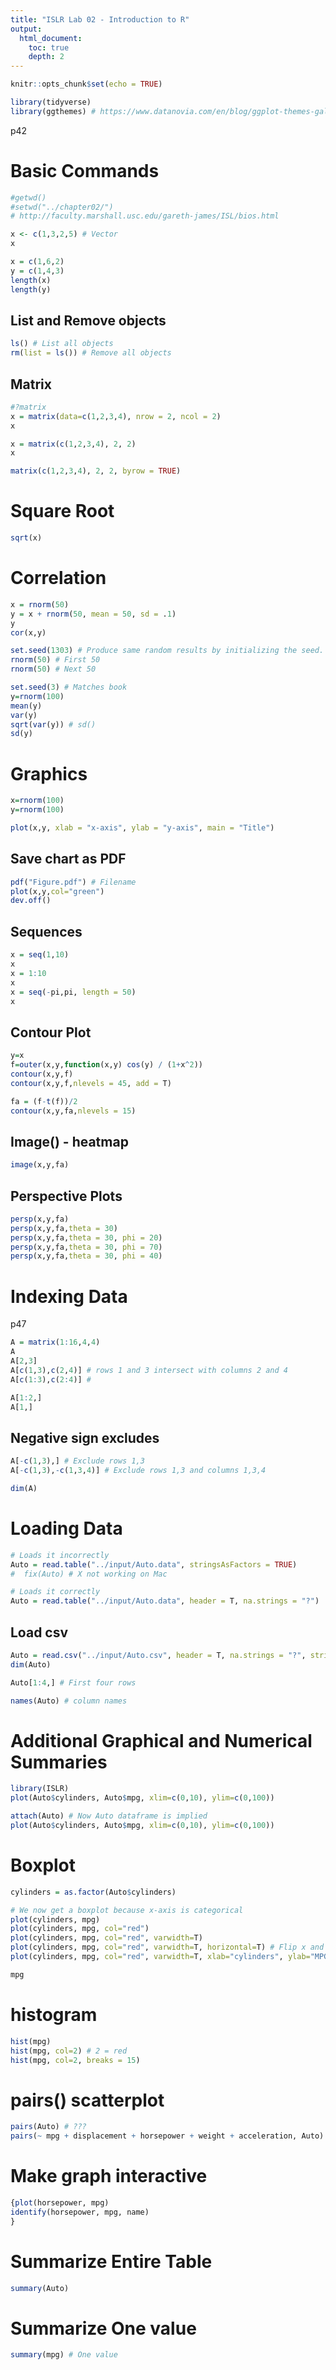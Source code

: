 ```yaml
---
title: "ISLR Lab 02 - Introduction to R"
output:
  html_document:
    toc: true
    depth: 2    
---
```


```r
knitr::opts_chunk$set(echo = TRUE)
```

```r
library(tidyverse)
library(ggthemes) # https://www.datanovia.com/en/blog/ggplot-themes-gallery/
```

p42

# Basic Commands

```r
#getwd()
#setwd("../chapter02/")
# http://faculty.marshall.usc.edu/gareth-james/ISL/bios.html

x <- c(1,3,2,5) # Vector
x

x = c(1,6,2)
y = c(1,4,3)
length(x)
length(y)
```

## List and Remove objects
```r
ls() # List all objects
rm(list = ls()) # Remove all objects
```

## Matrix
```r
#?matrix
x = matrix(data=c(1,2,3,4), nrow = 2, ncol = 2)
x

x = matrix(c(1,2,3,4), 2, 2)
x

matrix(c(1,2,3,4), 2, 2, byrow = TRUE)
```

# Square Root
```r
sqrt(x)
```

# Correlation
```r
x = rnorm(50)
y = x + rnorm(50, mean = 50, sd = .1)
y
cor(x,y)

set.seed(1303) # Produce same random results by initializing the seed.
rnorm(50) # First 50
rnorm(50) # Next 50
```

```r
set.seed(3) # Matches book
y=rnorm(100)
mean(y)
var(y)
sqrt(var(y)) # sd()
sd(y)
```


# Graphics
```r
x=rnorm(100)
y=rnorm(100)

plot(x,y, xlab = "x-axis", ylab = "y-axis", main = "Title")
```

## Save chart as PDF
```r
pdf("Figure.pdf") # Filename
plot(x,y,col="green")
dev.off()
```


## Sequences

```r
x = seq(1,10)
x
x = 1:10
x
x = seq(-pi,pi, length = 50)
x
```

## Contour Plot

```r
y=x
f=outer(x,y,function(x,y) cos(y) / (1+x^2))
contour(x,y,f)
contour(x,y,f,nlevels = 45, add = T)

fa = (f-t(f))/2
contour(x,y,fa,nlevels = 15)
```

## Image() - heatmap

```r
image(x,y,fa)
```

## Perspective Plots

```r
persp(x,y,fa)
persp(x,y,fa,theta = 30)
persp(x,y,fa,theta = 30, phi = 20)
persp(x,y,fa,theta = 30, phi = 70)
persp(x,y,fa,theta = 30, phi = 40)
```

# Indexing Data

p47

```r
A = matrix(1:16,4,4)
A
A[2,3]
A[c(1,3),c(2,4)] # rows 1 and 3 intersect with columns 2 and 4
A[c(1:3),c(2:4)] #

A[1:2,]
A[1,]
```

## Negative sign excludes

```r
A[-c(1,3),] # Exclude rows 1,3
A[-c(1,3),-c(1,3,4)] # Exclude rows 1,3 and columns 1,3,4

dim(A)
```

# Loading Data

```r
# Loads it incorrectly
Auto = read.table("../input/Auto.data", stringsAsFactors = TRUE)
#  fix(Auto) # X not working on Mac

# Loads it correctly
Auto = read.table("../input/Auto.data", header = T, na.strings = "?")

```

## Load csv

```r
Auto = read.csv("../input/Auto.csv", header = T, na.strings = "?", stringsAsFactors = TRUE)
dim(Auto)
```

```r
Auto[1:4,] # First four rows

names(Auto) # column names
```

# Additional Graphical and Numerical Summaries
```r
library(ISLR)
plot(Auto$cylinders, Auto$mpg, xlim=c(0,10), ylim=c(0,100))

attach(Auto) # Now Auto dataframe is implied
plot(Auto$cylinders, Auto$mpg, xlim=c(0,10), ylim=c(0,100))
```

# Boxplot

```r
cylinders = as.factor(Auto$cylinders)

# We now get a boxplot because x-axis is categorical
plot(cylinders, mpg)
plot(cylinders, mpg, col="red")
plot(cylinders, mpg, col="red", varwidth=T)
plot(cylinders, mpg, col="red", varwidth=T, horizontal=T) # Flip x and y axis
plot(cylinders, mpg, col="red", varwidth=T, xlab="cylinders", ylab="MPG") 
```

```r
mpg
```


# histogram
```r
hist(mpg)
hist(mpg, col=2) # 2 = red
hist(mpg, col=2, breaks = 15)
```
# pairs() scatterplot
```r
pairs(Auto) # ???
pairs(~ mpg + displacement + horsepower + weight + acceleration, Auto)
```

# Make graph interactive
```r
{plot(horsepower, mpg)
identify(horsepower, mpg, name)
}
```
# Summarize Entire Table
```r
summary(Auto) 
```

# Summarize One value
```r
summary(mpg) # One value
```
